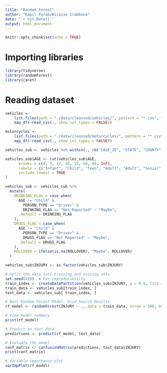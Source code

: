 ```yaml
---
title: "Random Forest"
author: "Kapil Parab/Nicaise Irambona"
date: "`r Sys.Date()`"
output: html_document
---
```


```r
knitr::opts_chunk$set(echo = TRUE)
```

# Importing libraries

```r
library(tidyverse)
library(randomForest)
library(caret)
```

# Reading dataset

```r

vehicles <-
    list.files(path = "./data/cleansed/vehicles/", pattern = "*.csv", full.names = TRUE) %>% 
    map_df(~read_csv(., show_col_types = FALSE))

motorcycles <-
    list.files(path = "./data/cleansed/motorcycles/", pattern = "*.csv", full.names = TRUE) %>% 
    map_df(~read_csv(., show_col_types = FALSE))

```

```r
vehicles_sub <- vehicles %>% within(., rm("CASE_ID", "STATE", "COUNTY", "VEH_MOD_YEAR", "VEH_BRAND", "VEH_MODEL", "LATITUDE", "LONGITUDE", "ACC_TS", "AIRBAG_DEPLOYED")) 

vehicles_sub$AGE <- cut(vehicles_sub$AGE, 
      breaks = c(0, 5, 12, 18, 35, 50, 65, Inf), 
      labels = c("Infant", "Child", "Teen", "Adult", "Adult", "Senior", "Elderly"),
      include.lowest = TRUE
)

vehicles_sub <- vehicles_sub %>%
  mutate(
    DRINKING_FLAG = case_when(
      AGE != "Child" & 
        PERSON_TYPE == "Driver" & 
        DRINKING_FLAG == "Not Reported" ~ "Maybe",
      .default = DRINKING_FLAG
    ),
    DRUGS_FLAG = case_when(
      AGE != "Child" & 
        PERSON_TYPE == "Driver" & 
        DRUGS_FLAG == "Not Reported" ~ "Maybe",
      .default = DRUGS_FLAG
    ),
    ROLLOVER = ifelse(is.na(ROLLOVER), "Maybe", ROLLOVER)
  )

vehicles_sub$INJURY <- as.factor(vehicles_sub$INJURY)
```

```r
# Split the data into training and testing sets
set.seed(420)  # For reproducibility
train_index <- createDataPartition(vehicles_sub$INJURY, p = 0.8, list = FALSE)
train_data <- vehicles_sub[train_index, ]
test_data <- vehicles_sub[-train_index, ]
```

```r
# Best Random Forest Model. Grid Search Results
rf_model <- randomForest(INJURY ~ ., data = train_data, ntree = 500, mtry = 4, nodesize = 1, sampsize = floor(0.7 * nrow(train_data)), importance = TRUE)

# View model summary
print(rf_model)
```

```r
# Predict on test data
predictions <- predict(rf_model, test_data)

# Evaluate the model
conf_matrix <- confusionMatrix(predictions, test_data$INJURY)
print(conf_matrix)
```

```r
# Variable importance plot
varImpPlot(rf_model)
```
